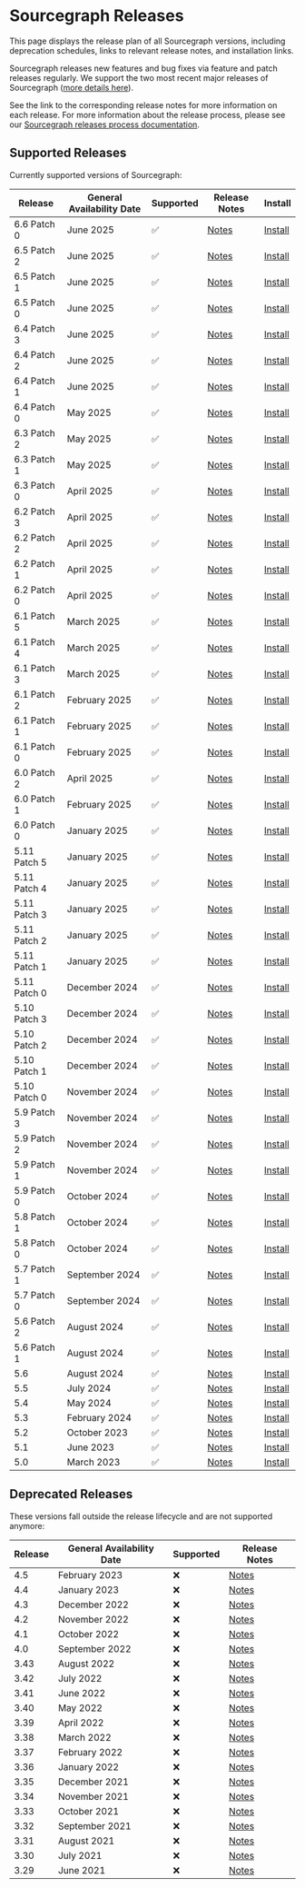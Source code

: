 # Sourcegraph Releases

<p className="subtitle">This page displays the release plan of all Sourcegraph versions, including deprecation schedules, links to relevant release notes, and installation links.</p>

Sourcegraph releases new features and bug fixes via feature and patch releases regularly. We support the two most recent major releases of Sourcegraph ([more details here](https://www.notion.so/Sourcegraph-Releases-eee2a5384b0a4555adb51b439ddde35f?pvs=21)).

See the link to the corresponding release notes for more information on each release. For more information about the release process, please see our [Sourcegraph releases process documentation](https://www.notion.so/Sourcegraph-Releases-eee2a5384b0a4555adb51b439ddde35f?pvs=21).

## Supported Releases

Currently supported versions of Sourcegraph:

| **Release**  | **General Availability Date** | **Supported** | **Release Notes**                                                  | **Install**                                          |
|--------------|-------------------------------|---------------|--------------------------------------------------------------------|------------------------------------------------------|
| 6.6 Patch 0  | June 2025                     | ✅             | [Notes](https://sourcegraph.com/docs/technical-changelog#v660)     | [Install](https://sourcegraph.com/docs/admin/deploy) |
| 6.5 Patch 2  | June 2025                     | ✅             | [Notes](https://sourcegraph.com/docs/technical-changelog#v652654)  | [Install](https://sourcegraph.com/docs/admin/deploy) |
| 6.5 Patch 1  | June 2025                     | ✅             | [Notes](https://sourcegraph.com/docs/technical-changelog#v651211)  | [Install](https://sourcegraph.com/docs/admin/deploy) |
| 6.5 Patch 0  | June 2025                     | ✅             | [Notes](https://sourcegraph.com/docs/technical-changelog#v650)     | [Install](https://sourcegraph.com/docs/admin/deploy) |
| 6.4 Patch 3  | June 2025                     | ✅             | [Notes](https://sourcegraph.com/docs/technical-changelog#v643889)  | [Install](https://sourcegraph.com/docs/admin/deploy) |
| 6.4 Patch 2  | June 2025                     | ✅             | [Notes](https://sourcegraph.com/docs/technical-changelog#v642622)  | [Install](https://sourcegraph.com/docs/admin/deploy) |
| 6.4 Patch 1  | June 2025                     | ✅             | [Notes](https://sourcegraph.com/docs/technical-changelog#v641203)  | [Install](https://sourcegraph.com/docs/admin/deploy) |
| 6.4 Patch 0  | May 2025                      | ✅             | [Notes](https://sourcegraph.com/docs/technical-changelog#v640)     | [Install](https://sourcegraph.com/docs/admin/deploy) |
| 6.3 Patch 2  | May 2025                      | ✅             | [Notes](https://sourcegraph.com/docs/technical-changelog#v634167)  | [Install](https://sourcegraph.com/docs/admin/deploy) |
| 6.3 Patch 1  | May 2025                      | ✅             | [Notes](https://sourcegraph.com/docs/technical-changelog#v632692)  | [Install](https://sourcegraph.com/docs/admin/deploy) |
| 6.3 Patch 0  | April 2025                    | ✅             | [Notes](https://sourcegraph.com/docs/technical-changelog#v630)     | [Install](https://sourcegraph.com/docs/admin/deploy) |
| 6.2 Patch 3  | April 2025                    | ✅             | [Notes](https://sourcegraph.com/docs/technical-changelog#v623841)  | [Install](https://sourcegraph.com/docs/admin/deploy) |
| 6.2 Patch 2  | April 2025                    | ✅             | [Notes](https://sourcegraph.com/docs/technical-changelog#v622553)  | [Install](https://sourcegraph.com/docs/admin/deploy) |
| 6.2 Patch 1  | April 2025                    | ✅             | [Notes](https://sourcegraph.com/docs/technical-changelog#v621106)  | [Install](https://sourcegraph.com/docs/admin/deploy) |
| 6.2 Patch 0  | April 2025                    | ✅             | [Notes](https://sourcegraph.com/docs/technical-changelog#v620)     | [Install](https://sourcegraph.com/docs/admin/deploy) |
| 6.1 Patch 5  | March 2025                    | ✅             | [Notes](https://sourcegraph.com/docs/technical-changelog#v615633)  | [Install](https://sourcegraph.com/docs/admin/deploy) |
| 6.1 Patch 4  | March 2025                    | ✅             | [Notes](https://sourcegraph.com/docs/technical-changelog#v614020)  | [Install](https://sourcegraph.com/docs/admin/deploy) |
| 6.1 Patch 3  | March 2025                    | ✅             | [Notes](https://sourcegraph.com/docs/technical-changelog#v612889)  | [Install](https://sourcegraph.com/docs/admin/deploy) |
| 6.1 Patch 2  | February 2025                 | ✅             | [Notes](https://sourcegraph.com/docs/technical-changelog#v611295)  | [Install](https://sourcegraph.com/docs/admin/deploy) |
| 6.1 Patch 1  | February 2025                 | ✅             | [Notes](https://sourcegraph.com/docs/technical-changelog#v61376)   | [Install](https://sourcegraph.com/docs/admin/deploy) |
| 6.1 Patch 0  | February 2025                 | ✅             | [Notes](https://sourcegraph.com/docs/technical-changelog#v610)     | [Install](https://sourcegraph.com/docs/admin/deploy) |
| 6.0 Patch 2  | April 2025                    | ✅             | [Notes](https://sourcegraph.com/docs/technical-changelog#v6012741) | [Install](https://sourcegraph.com/docs/admin/deploy) |
| 6.0 Patch 1  | February 2025                 | ✅             | [Notes](https://sourcegraph.com/docs/technical-changelog#v602687)  | [Install](https://sourcegraph.com/docs/admin/deploy) |
| 6.0 Patch 0  | January 2025                  | ✅             | [Notes](https://sourcegraph.com/docs/technical-changelog#v600)     | [Install](https://sourcegraph.com/docs/admin/deploy) |
| 5.11 Patch 5 | January 2025                  | ✅             | [Notes](https://sourcegraph.com/docs/technical-changelog#v5116271) | [Install](https://sourcegraph.com/docs/admin/deploy) |
| 5.11 Patch 4 | January 2025                  | ✅             | [Notes](https://sourcegraph.com/docs/technical-changelog#v5114013) | [Install](https://sourcegraph.com/docs/admin/deploy) |
| 5.11 Patch 3 | January 2025                  | ✅             | [Notes](https://sourcegraph.com/docs/technical-changelog#v5114013) | [Install](https://sourcegraph.com/docs/admin/deploy) |
| 5.11 Patch 2 | January 2025                  | ✅             | [Notes](https://sourcegraph.com/docs/technical-changelog#v5113601) | [Install](https://sourcegraph.com/docs/admin/deploy) |
| 5.11 Patch 1 | January 2025                  | ✅             | [Notes](https://sourcegraph.com/docs/technical-changelog#v5112732) | [Install](https://sourcegraph.com/docs/admin/deploy) |
| 5.11 Patch 0 | December 2024                 | ✅             | [Notes](https://sourcegraph.com/docs/technical-changelog#v5110)    | [Install](https://sourcegraph.com/docs/admin/deploy) |
| 5.10 Patch 3 | December 2024                 | ✅             | [Notes](https://sourcegraph.com/docs/technical-changelog#v5103940) | [Install](https://sourcegraph.com/docs/admin/deploy) |
| 5.10 Patch 2 | December 2024                 | ✅             | [Notes](https://sourcegraph.com/docs/technical-changelog#v5102832) | [Install](https://sourcegraph.com/docs/admin/deploy) |
| 5.10 Patch 1 | December 2024                 | ✅             | [Notes](https://sourcegraph.com/docs/technical-changelog#v5101164) | [Install](https://sourcegraph.com/docs/admin/deploy) |
| 5.10 Patch 0 | November 2024                 | ✅             | [Notes](https://sourcegraph.com/docs/technical-changelog#v5100)    | [Install](https://sourcegraph.com/docs/admin/deploy) |
| 5.9 Patch 3  | November 2024                 | ✅             | [Notes](https://sourcegraph.com/docs/technical-changelog#v591590)  | [Install](https://sourcegraph.com/docs/admin/deploy) |
| 5.9 Patch 2  | November 2024                 | ✅             | [Notes](https://sourcegraph.com/docs/technical-changelog#v59347)   | [Install](https://sourcegraph.com/docs/admin/deploy) |
| 5.9 Patch 1  | November 2024                 | ✅             | [Notes](https://sourcegraph.com/docs/technical-changelog#v5945)    | [Install](https://sourcegraph.com/docs/admin/deploy) |
| 5.9 Patch 0  | October 2024                  | ✅             | [Notes](https://sourcegraph.com/docs/technical-changelog#v590)     | [Install](https://sourcegraph.com/docs/admin/deploy) |
| 5.8 Patch 1  | October 2024                  | ✅             | [Notes](https://sourcegraph.com/docs/technical-changelog#v581579)  | [Install](https://sourcegraph.com/docs/admin/deploy) |
| 5.8 Patch 0  | October 2024                  | ✅             | [Notes](https://sourcegraph.com/docs/technical-changelog#v580)     | [Install](https://sourcegraph.com/docs/admin/deploy) |
| 5.7 Patch 1  | September 2024                | ✅             | [Notes](https://sourcegraph.com/docs/technical-changelog#v572474)  | [Install](https://sourcegraph.com/docs/admin/deploy) |
| 5.7 Patch 0  | September 2024                | ✅             | [Notes](https://sourcegraph.com/docs/technical-changelog#v570)     | [Install](https://sourcegraph.com/docs/admin/deploy) |
| 5.6 Patch 2  | August 2024                   | ✅             | [Notes](https://sourcegraph.com/docs/technical-changelog#v562535)  | [Install](https://sourcegraph.com/docs/admin/deploy) |
| 5.6 Patch 1  | August 2024                   | ✅             | [Notes](https://sourcegraph.com/docs/technical-changelog#v56185)   | [Install](https://sourcegraph.com/docs/admin/deploy) |
| 5.6          | August 2024                   | ✅             | [Notes](https://sourcegraph.com/docs/technical-changelog#v560)     | [Install](https://sourcegraph.com/docs/admin/deploy) |
| 5.5          | July 2024                     | ✅             | [Notes](https://sourcegraph.com/docs/technical-changelog#v553956)  | [Install](https://sourcegraph.com/docs/admin/deploy) |
| 5.4          | May 2024                      | ✅             | [Notes](https://sourcegraph.com/docs/technical-changelog#v547765)  | [Install](https://sourcegraph.com/docs/admin/deploy) |
| 5.3          | February 2024                 | ✅             | [Notes](https://sourcegraph.com/docs/technical-changelog#v5312303) | [Install](https://sourcegraph.com/docs/admin/deploy) |
| 5.2          | October 2023                  | ✅             | [Notes](https://sourcegraph.com/docs/technical-changelog#v527)     | [Install](https://sourcegraph.com/docs/admin/deploy) |
| 5.1          | June 2023                     | ✅             | [Notes](https://sourcegraph.com/docs/technical-changelog#v519)     | [Install](https://sourcegraph.com/docs/admin/deploy) |
| 5.0          | March 2023                    | ✅             | [Notes](https://sourcegraph.com/docs/technical-changelog#v506)     | [Install](https://sourcegraph.com/docs/admin/deploy) |

## Deprecated Releases

These versions fall outside the release lifecycle and are not supported anymore:

| **Release** | **General Availability Date** | **Supported** | **Release Notes**                                                                               |
|-------------|-------------------------------|---------------|-------------------------------------------------------------------------------------------------|
| 4.5         | February 2023                 | ❌             | [Notes](https://sourcegraph.com/docs/technical-changelog#v451)                                  |
| 4.4         | January 2023                  | ❌             | [Notes](https://sourcegraph.com/docs/technical-changelog#v442)                                  |
| 4.3         | December 2022                 | ❌             | [Notes](https://sourcegraph.com/docs/technical-changelog#v431)                                  |
| 4.2         | November 2022                 | ❌             | [Notes](https://sourcegraph.com/docs/technical-changelog#v421)                                  |
| 4.1         | October 2022                  | ❌             | [Notes](https://sourcegraph.com/docs/technical-changelog#v413)                                  |
| 4.0         | September 2022                | ❌             | [Notes](https://sourcegraph.com/docs/technical-changelog#v401)                                  |
| 3.43        | August 2022                   | ❌             | [Notes](https://github.com/sourcegraph/sourcegraph-public-snapshot/blob/main/CHANGELOG.md#3432) |
| 3.42        | July 2022                     | ❌             | [Notes](https://github.com/sourcegraph/sourcegraph-public-snapshot/blob/main/CHANGELOG.md#3422) |
| 3.41        | June 2022                     | ❌             | [Notes](https://github.com/sourcegraph/sourcegraph-public-snapshot/blob/main/CHANGELOG.md#3422) |
| 3.40        | May 2022                      | ❌             | [Notes](https://github.com/sourcegraph/sourcegraph-public-snapshot/blob/main/CHANGELOG.md#3402) |
| 3.39        | April 2022                    | ❌             | [Notes](https://github.com/sourcegraph/sourcegraph-public-snapshot/blob/main/CHANGELOG.md#3391) |
| 3.38        | March 2022                    | ❌             | [Notes](https://github.com/sourcegraph/sourcegraph-public-snapshot/blob/main/CHANGELOG.md#3391) |
| 3.37        | February 2022                 | ❌             | [Notes](https://github.com/sourcegraph/sourcegraph-public-snapshot/blob/main/CHANGELOG.md#3391) |
| 3.36        | January 2022                  | ❌             | [Notes](https://github.com/sourcegraph/sourcegraph-public-snapshot/blob/main/CHANGELOG.md#3363) |
| 3.35        | December 2021                 | ❌             | [Notes](https://github.com/sourcegraph/sourcegraph-public-snapshot/blob/main/CHANGELOG.md#3352) |
| 3.34        | November 2021                 | ❌             | [Notes](https://github.com/sourcegraph/sourcegraph-public-snapshot/blob/main/CHANGELOG.md#3352) |
| 3.33        | October 2021                  | ❌             | [Notes](https://github.com/sourcegraph/sourcegraph-public-snapshot/blob/main/CHANGELOG.md#3332) |
| 3.32        | September 2021                | ❌             | [Notes](https://github.com/sourcegraph/sourcegraph-public-snapshot/blob/main/CHANGELOG.md#3321) |
| 3.31        | August 2021                   | ❌             | [Notes](https://github.com/sourcegraph/sourcegraph-public-snapshot/blob/main/CHANGELOG.md#3321) |
| 3.30        | July 2021                     | ❌             | [Notes](https://github.com/sourcegraph/sourcegraph-public-snapshot/blob/main/CHANGELOG.md#3321) |
| 3.29        | June 2021                     | ❌             | [Notes](https://github.com/sourcegraph/sourcegraph-public-snapshot/blob/main/CHANGELOG.md#3321) |
